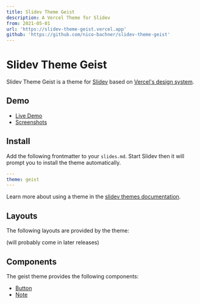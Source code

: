 ```yaml
---
title: Slidev Theme Geist
description: A Vercel Theme for Slidev
from: 2021-05-01
url: 'https://slidev-theme-geist.vercel.app'
github: 'https://github.com/nico-bachner/slidev-theme-geist'
---
```


# Slidev Theme Geist

Slidev Theme Geist is a theme for [Slidev](https://sli.dev) based on [Vercel's design system](https://vercel.com/design).

## Demo

-   [Live Demo](https://slidev-theme-geist.vercel.app)
-   [Screenshots](#screenshots)

## Install

Add the following frontmatter to your `slides.md`. Start Slidev then it will prompt you to install the theme automatically.

```yml
---
theme: geist
---
```

Learn more about using a theme in the [slidev themes documentation](https://sli.dev/themes/use).

## Layouts

The following layouts are provided by the theme:

(will probably come in later releases)

## Components

The geist theme provides the following components:

-   [Button](https://vercel.com/design/button)
-   [Note](https://vercel.com/design/note)
